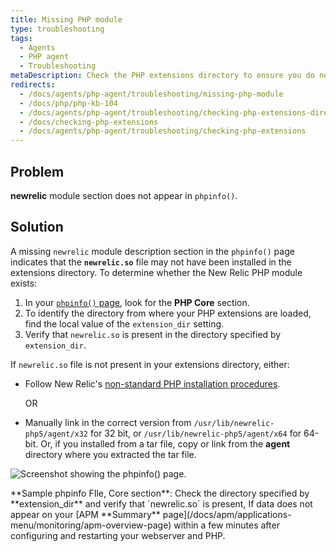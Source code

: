 ```yaml
---
title: Missing PHP module
type: troubleshooting
tags:
  - Agents
  - PHP agent
  - Troubleshooting
metaDescription: Check the PHP extensions directory to ensure you do not have a non-standard installation for the New Relic PHP agent .
redirects:
  - /docs/agents/php-agent/troubleshooting/missing-php-module
  - /docs/php/php-kb-104
  - /docs/agents/php-agent/troubleshooting/checking-php-extensions-directory
  - /docs/checking-php-extensions
  - /docs/agents/php-agent/troubleshooting/checking-php-extensions
---
```



## Problem

**newrelic** module section does not appear in `phpinfo()`.

## Solution

A missing `newrelic` module description section in the `phpinfo()` page indicates that the **`newrelic.so`** file may not have been installed in the extensions directory. To determine whether the New Relic PHP module exists:

1. In your [`phpinfo()` page](/docs/php/php-kb-103), look for the **PHP Core** section.
2. To identify the directory from where your PHP extensions are loaded, find the local value of the `extension_dir` setting.
3. Verify that `newrelic.so` is present in the directory specified by `extension_dir`.

If `newrelic.so` file is not present in your extensions directory, either:

* Follow New Relic's [non-standard PHP installation procedures](/docs/php/php-agent-installation-non-standard-php).

  OR
* Manually link in the correct version from `/usr/lib/newrelic-php5/agent/x32` for 32 bit, or `/usr/lib/newrelic-php5/agent/x64` for 64-bit. Or, if you installed from a tar file, copy or link from the **agent** directory where you extracted the tar file.

<img
  src={docExamplePhpinfoCore0}
  title="doc_example_phpinfo_core_0.png"
  alt="Screenshot showing the phpinfo() page."
/>

<figcaption>
  **Sample phpinfo FIle, Core section**: Check the directory specified by **extension_dir** and verify that `newrelic.so` is present, If data does not appear on your [APM **Summary** page](/docs/apm/applications-menu/monitoring/apm-overview-page) within a few minutes after configuring and restarting your webserver and PHP.
</figcaption>

